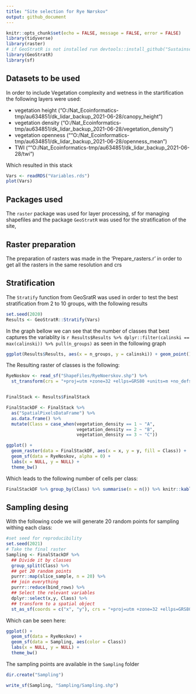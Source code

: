 ```yaml
---
title: "Site selection for Rye Nørskov"
output: github_document
---
```


```r
knitr::opts_chunk$set(echo = FALSE, message = FALSE, error = FALSE)
library(tidyverse)
library(raster)
# if GeoStratR is not installed run devtools::install_github("Sustainscapes/GeoStratR")
library(GeoStratR)
library(sf)
```

## Datasets to be used

In order to include Vegetation complexity and wetness in the startification the following layers were used:

* vegetation height ("O:/Nat_Ecoinformatics-tmp/au634851/dk_lidar_backup_2021-06-28/canopy_height")
* vegetation density ("O:/Nat_Ecoinformatics-tmp/au634851/dk_lidar_backup_2021-06-28/vegetation_density")
* vegetation openness (""O:/Nat_Ecoinformatics-tmp/au634851/dk_lidar_backup_2021-06-28/openness_mean")
* TWI (""O:/Nat_Ecoinformatics-tmp/au634851/dk_lidar_backup_2021-06-28/twi")

Which resulted in this stack

```r
Vars <- readRDS("Variables.rds")
plot(Vars)
```


## Packages used

The `raster` package was used for layer processing, sf for managing shapefiles and the package `GeoStratR` was used for the stratification of the site,

## Raster preparation

The preparation of rasters was made in the 'Prepare_rasters.r' in order to get all the rasters in the same resolution and crs 

## Stratification

The `Stratify` function from GeoSratR was used in order to test the best stratification from 2 to 10 groups, with the following results

```r
set.seed(2020)
Results <- GeoStratR::Stratify(Vars)
```

In the graph bellow we can see that the number of classes that best captures the variablity is `r Results$Results %>% dplyr::filter(calinski == max(calinski)) %>% pull(n_groups)` as seen in the following graph

```r
ggplot(Results$Results, aes(x = n_groups, y = calinski)) + geom_point() + geom_path() + theme_bw() + labs(x = "Number of clusters", y = "Calinski index")
```


The Resulting raster of classes is the following:

```r
RyeNoskov <- read_sf("ShapeFiles/RyeNoerskov.shp") %>% 
  st_transform(crs = "+proj=utm +zone=32 +ellps=GRS80 +units=m +no_defs")


FinalStack <- Results$FinalStack

FinalStackDF <- FinalStack %>% 
  as("SpatialPixelsDataFrame") %>% 
  as.data.frame() %>% 
  mutate(Class = case_when(vegetation_density == 1 ~ "A",
                           vegetation_density == 2 ~ "B",
                           vegetation_density == 3 ~ "C"))

ggplot() + 
  geom_raster(data = FinalStackDF, aes(x = x, y = y, fill = Class)) +
  geom_sf(data = RyeNoskov, alpha = 0) +
  labs(x = NULL, y = NULL) +
  theme_bw()
```

Which leads to the following number of cells per class:

```r
FinalStackDF %>% group_by(Class) %>% summarise(n = n()) %>% knitr::kable()
```


## Sampling desing

With the following code we will generate 20 random points for sampling withing each class:

```r
#set seed for reproducibility
set.seed(2021)
# Take the final raster
Sampling <- FinalStackDF %>% 
  ## Divide it by classes
  group_split(Class) %>% 
  ## get 20 random points
  purrr::map(slice_sample, n = 20) %>% 
  ## join everything
  purrr::reduce(bind_rows) %>% 
  ## Select the relevant variables
  dplyr::select(x,y, Class) %>% 
  ## transform to a spatial object
  st_as_sf(coords = c("x", "y"), crs = "+proj=utm +zone=32 +ellps=GRS80 +units=m +no_defs")
```

Which can be seen here:

```r
ggplot() + 
  geom_sf(data = RyeNoskov) +
  geom_sf(data = Sampling, aes(color = Class))
  labs(x = NULL, y = NULL) +
  theme_bw()
```

The sampling points are available in the `Sampling` folder

```r
dir.create("Sampling")

write_sf(Sampling, "Sampling/Sampling.shp")
```

